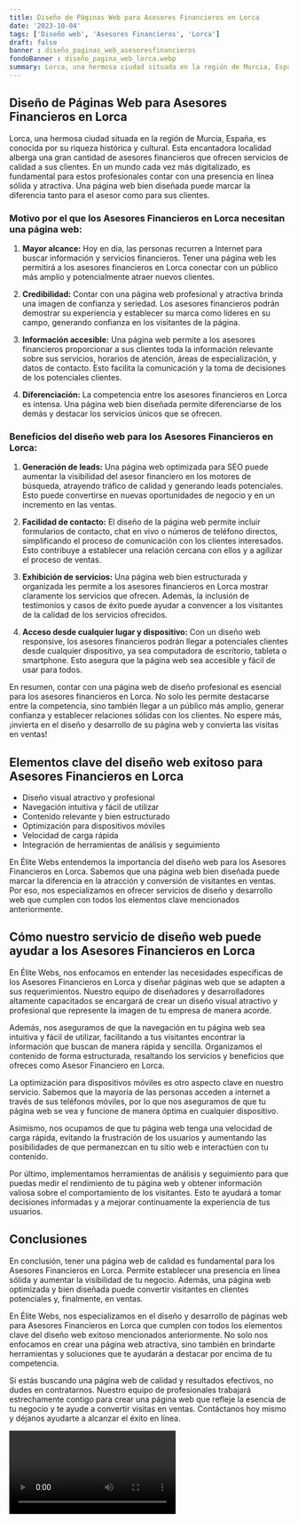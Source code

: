 ```yaml
---
title: Diseño de Páginas Web para Asesores Financieros en Lorca
date: '2023-10-04'
tags: ['Diseño web', 'Asesores Financieros', 'Lorca']
draft: false
banner : diseño_paginas_web_asesoresfinancieros
fondoBanner : diseño_pagina_web_lorca.webp
summary: Lorca, una hermosa ciudad situada en la región de Murcia, España, es conocida por su riqueza histórica y cultural. Esta encantadora localidad alberga una gran cantidad de asesores financieros que ofrecen servicios de calidad a sus clientes. En un mundo cada vez más digitalizado, es fundamental para estos profesionales contar con una presencia en línea sólida y atractiva. Una página web bien diseñada puede marcar la diferencia tanto para el asesor como para sus clientes.
---
```


## Diseño de Páginas Web para Asesores Financieros en Lorca

Lorca, una hermosa ciudad situada en la región de Murcia, España, es conocida por su riqueza histórica y cultural. Esta encantadora localidad alberga una gran cantidad de asesores financieros que ofrecen servicios de calidad a sus clientes. En un mundo cada vez más digitalizado, es fundamental para estos profesionales contar con una presencia en línea sólida y atractiva. Una página web bien diseñada puede marcar la diferencia tanto para el asesor como para sus clientes.

### Motivo por el que los Asesores Financieros en Lorca necesitan una página web:

1. **Mayor alcance:** Hoy en día, las personas recurren a Internet para buscar información y servicios financieros. Tener una página web les permitirá a los asesores financieros en Lorca conectar con un público más amplio y potencialmente atraer nuevos clientes.

2. **Credibilidad:** Contar con una página web profesional y atractiva brinda una imagen de confianza y seriedad. Los asesores financieros podrán demostrar su experiencia y establecer su marca como líderes en su campo, generando confianza en los visitantes de la página.

3. **Información accesible:** Una página web permite a los asesores financieros proporcionar a sus clientes toda la información relevante sobre sus servicios, horarios de atención, áreas de especialización, y datos de contacto. Esto facilita la comunicación y la toma de decisiones de los potenciales clientes.

4. **Diferenciación:** La competencia entre los asesores financieros en Lorca es intensa. Una página web bien diseñada permite diferenciarse de los demás y destacar los servicios únicos que se ofrecen. 

### Beneficios del diseño web para los Asesores Financieros en Lorca:

1. **Generación de leads:** Una página web optimizada para SEO puede aumentar la visibilidad del asesor financiero en los motores de búsqueda, atrayendo tráfico de calidad y generando leads potenciales. Esto puede convertirse en nuevas oportunidades de negocio y en un incremento en las ventas.

2. **Facilidad de contacto:** El diseño de la página web permite incluir formularios de contacto, chat en vivo o números de teléfono directos, simplificando el proceso de comunicación con los clientes interesados. Esto contribuye a establecer una relación cercana con ellos y a agilizar el proceso de ventas.

3. **Exhibición de servicios:** Una página web bien estructurada y organizada les permite a los asesores financieros en Lorca mostrar claramente los servicios que ofrecen. Además, la inclusión de testimonios y casos de éxito puede ayudar a convencer a los visitantes de la calidad de los servicios ofrecidos.

4. **Acceso desde cualquier lugar y dispositivo:** Con un diseño web responsive, los asesores financieros podrán llegar a potenciales clientes desde cualquier dispositivo, ya sea computadora de escritorio, tableta o smartphone. Esto asegura que la página web sea accesible y fácil de usar para todos.

En resumen, contar con una página web de diseño profesional es esencial para los asesores financieros en Lorca. No solo les permite destacarse entre la competencia, sino también llegar a un público más amplio, generar confianza y establecer relaciones sólidas con los clientes. No espere más, ¡invierta en el diseño y desarrollo de su página web y convierta las visitas en ventas!

<GifSeo />

<Cta />

## Elementos clave del diseño web exitoso para Asesores Financieros en Lorca

- Diseño visual atractivo y profesional
- Navegación intuitiva y fácil de utilizar
- Contenido relevante y bien estructurado
- Optimización para dispositivos móviles
- Velocidad de carga rápida
- Integración de herramientas de análisis y seguimiento

En Élite Webs entendemos la importancia del diseño web para los Asesores Financieros en Lorca. Sabemos que una página web bien diseñada puede marcar la diferencia en la atracción y conversión de visitantes en ventas. Por eso, nos especializamos en ofrecer servicios de diseño y desarrollo web que cumplen con todos los elementos clave mencionados anteriormente.

## Cómo nuestro servicio de diseño web puede ayudar a los Asesores Financieros en Lorca

En Élite Webs, nos enfocamos en entender las necesidades específicas de los Asesores Financieros en Lorca y diseñar páginas web que se adapten a sus requerimientos. Nuestro equipo de diseñadores y desarrolladores altamente capacitados se encargará de crear un diseño visual atractivo y profesional que represente la imagen de tu empresa de manera acorde.

Además, nos aseguramos de que la navegación en tu página web sea intuitiva y fácil de utilizar, facilitando a tus visitantes encontrar la información que buscan de manera rápida y sencilla. Organizamos el contenido de forma estructurada, resaltando los servicios y beneficios que ofreces como Asesor Financiero en Lorca.

La optimización para dispositivos móviles es otro aspecto clave en nuestro servicio. Sabemos que la mayoría de las personas acceden a internet a través de sus teléfonos móviles, por lo que nos aseguramos de que tu página web se vea y funcione de manera óptima en cualquier dispositivo.

Asimismo, nos ocupamos de que tu página web tenga una velocidad de carga rápida, evitando la frustración de los usuarios y aumentando las posibilidades de que permanezcan en tu sitio web e interactúen con tu contenido.

Por último, implementamos herramientas de análisis y seguimiento para que puedas medir el rendimiento de tu página web y obtener información valiosa sobre el comportamiento de los visitantes. Esto te ayudará a tomar decisiones informadas y a mejorar continuamente la experiencia de tus usuarios.

## Conclusiones

En conclusión, tener una página web de calidad es fundamental para los Asesores Financieros en Lorca. Permite establecer una presencia en línea sólida y aumentar la visibilidad de tu negocio. Además, una página web optimizada y bien diseñada puede convertir visitantes en clientes potenciales y, finalmente, en ventas.

En Élite Webs, nos especializamos en el diseño y desarrollo de páginas web para Asesores Financieros en Lorca que cumplen con todos los elementos clave del diseño web exitoso mencionados anteriormente. No solo nos enfocamos en crear una página web atractiva, sino también en brindarte herramientas y soluciones que te ayudarán a destacar por encima de tu competencia.

Si estás buscando una página web de calidad y resultados efectivos, no dudes en contratarnos. Nuestro equipo de profesionales trabajará estrechamente contigo para crear una página web que refleje la esencia de tu negocio y te ayude a convertir visitas en ventas. Contáctanos hoy mismo y déjanos ayudarte a alcanzar el éxito en línea.

<Video />

<CtaBot job='Asesores Financieros' city='Lorca'/>

<Gmaps query='Lorca+españa+maps' />